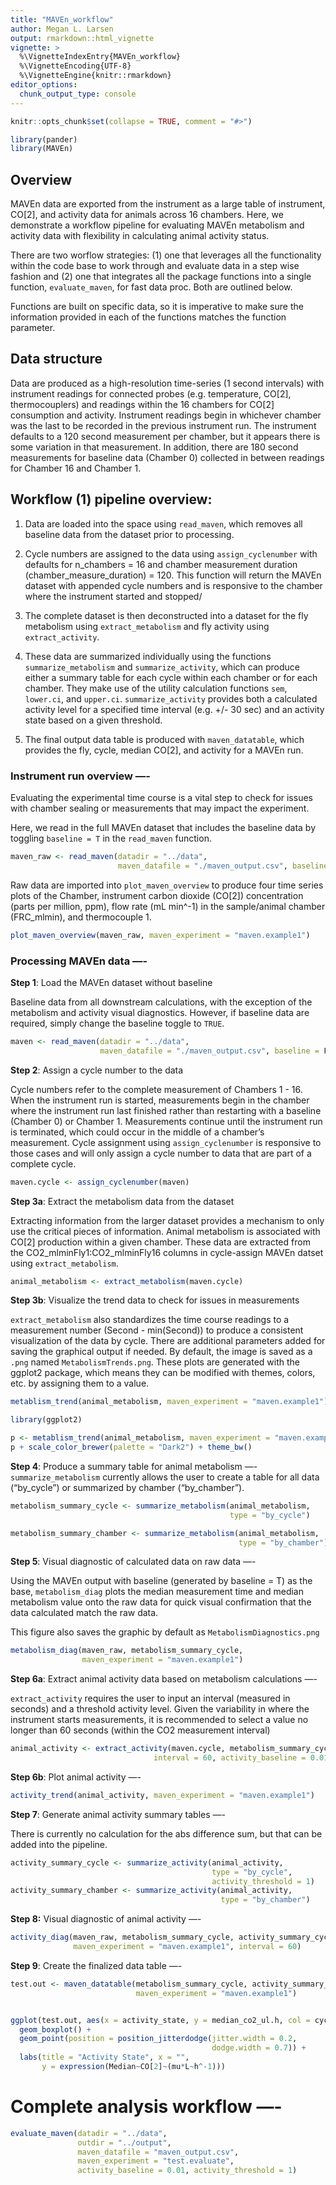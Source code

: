 ```yaml
---
title: "MAVEn_workflow"
author: Megan L. Larsen
output: rmarkdown::html_vignette
vignette: >
  %\VignetteIndexEntry{MAVEn_workflow}
  %\VignetteEncoding{UTF-8}
  %\VignetteEngine{knitr::rmarkdown}
editor_options: 
  chunk_output_type: console
---
```


```r
knitr::opts_chunk$set(collapse = TRUE, comment = "#>")

library(pander)
library(MAVEn)
```

## Overview

MAVEn data are exported from the instrument as a large table of instrument, CO[2], and activity data for animals across 16 chambers. Here, we demonstrate a workflow pipeline for evaluating MAVEn metabolism and activity data with flexibility in calculating animal activity status. 

There are two worflow strategies: (1) one that leverages all the functionality within the code base to work through and evaluate data in a step wise fashion and (2) one that integrates all the package functions into a single function, `evaluate_maven`, for fast data proc. Both are outlined below. 

Functions are built on specific data, so it is imperative to make sure the information provided in each of the functions matches the function parameter. 


## Data structure

Data are produced as a high-resolution time-series (1 second intervals) with instrument readings for connected probes (e.g. temperature, CO[2], thermocouplers) and readings within the 16 chambers for CO[2] consumption and activity. 
Instrument readings begin in whichever chamber was the last to be recorded in the previous instrument run. 
The instrument defaults to a 120 second measurement per chamber, but it appears there is some variation in that measurement. 
In addition, there are 180 second measurements for baseline data (Chamber 0) collected in between readings for Chamber 16 and Chamber 1. 


## Workflow (1) pipeline overview:
1. Data are loaded into the space using `read_maven`, which removes all baseline data from the dataset prior to processing.

2. Cycle numbers are assigned to the data using `assign_cyclenumber` with defaults for n_chambers = 16 and chamber measurement duration (chamber_measure_duration) = 120. This function will return the MAVEn dataset with appended cycle numbers and is responsive to the chamber where the instrument started and stopped/

3. The complete dataset is then deconstructed into a dataset for the fly metabolism using `extract_metabolism` and fly activity using `extract_activity`.

4. These data are summarized individually using the functions `summarize_metabolism` and `summarize_activity`, which can produce either a summary table for each cycle within each chamber or for each chamber. They make use of the utility calculation functions `sem`, `lower.ci`, and `upper.ci`. `summarize_activity` provides both a calculated activity level for a specified time interval (e.g. +/- 30 sec) and an activity state based on a given threshold. 

5. The final output data table is produced with `maven_datatable`, which provides the fly, cycle, median CO[2], and activity for a MAVEn run. 


### Instrument run overview ----

Evaluating the experimental time course is a vital step to check for issues with chamber sealing or measurements that may impact the experiment. 

Here, we read in the full MAVEn dataset that includes the baseline data by toggling `baseline = T` in the `read_maven` function. 

```r

maven_raw <- read_maven(datadir = "../data", 
                        maven_datafile = "./maven_output.csv", baseline = T)

```


Raw data are imported into `plot_maven_overview` to produce four time series plots of the Chamber, instrument carbon dioxide (CO[2]) concentration (parts per million, ppm), flow rate (mL min^-1) in the sample/animal chamber (FRC_mlmin), and thermocouple 1. 

```r

plot_maven_overview(maven_raw, maven_experiment = "maven.example1")

```


### Processing MAVEn data ----

**Step 1**: Load the MAVEn dataset without baseline  

Baseline data from all downstream calculations, with the exception of the metabolism and activity visual diagnostics. However, if baseline data are required, simply change the baseline toggle to `TRUE`.

```r

maven <- read_maven(datadir = "../data", 
                    maven_datafile = "./maven_output.csv", baseline = F)
```


**Step 2**: Assign a cycle number to the data  

Cycle numbers refer to the complete measurement of Chambers 1 - 16.
When the instrument run is started, measurements begin in the chamber where the instrument run last finished rather than restarting with a baseline (Chamber 0) or Chamber 1. Measurements continue until the instrument run is terminated, which could occur in the middle of a chamber's measurement.
Cycle assignment using `assign_cyclenumber` is responsive to those cases and will only assign a cycle number to data that are part of a complete cycle. 

```r

maven.cycle <- assign_cyclenumber(maven)

```


**Step 3a**: Extract the metabolism data from the dataset

Extracting information from the larger dataset provides a mechanism to only use the critical pieces of information.
Animal metabolism is associated with CO[2] production within a given chamber. 
These data are extracted from the CO2_mlminFly1:CO2_mlminFly16 columns in cycle-assign MAVEn datset using `extract_metabolism`. 

```r

animal_metabolism <- extract_metabolism(maven.cycle)

```

**Step 3b**: Visualize the trend data to check for issues in measurements 

`extract_metabolism` also standardizes the time course readings to a measurement number (Second - min(Second)) to produce a consistent visualization of the data by cycle.
There are additional parameters added for saving the graphical output if needed. By default, the image is saved as a `.png` named `MetabolismTrends.png`.
These plots are generated with the ggplot2 package, which means they can be modified with themes, colors, etc. by assigning them to a value. 

```r

metablism_trend(animal_metabolism, maven_experiment = "maven.example1")

```

```r

library(ggplot2)

p <- metablism_trend(animal_metabolism, maven_experiment = "maven.example1")
p + scale_color_brewer(palette = "Dark2") + theme_bw()

```


**Step 4**: Produce a summary table for animal metabolism ----
`summarize_metabolism` currently allows the user to create a table for all data ("by_cycle") or summarized by chamber ("by_chamber").


```r
metabolism_summary_cycle <- summarize_metabolism(animal_metabolism, 
                                                 type = "by_cycle")

metabolism_summary_chamber <- summarize_metabolism(animal_metabolism, 
                                                   type = "by_chamber")
```


**Step 5**: Visual diagnostic of calculated data on raw data ----

Using the MAVEn output with baseline (generated by baseline = T) as the base, `metabolism_diag` plots the median measurement time and median metabolism value onto the raw data for quick visual confirmation that the data calculated match the raw data.

This figure also saves the graphic by default as `MetabolismDiagnostics.png`

```r
metabolism_diag(maven_raw, metabolism_summary_cycle, 
                maven_experiment = "maven.example1")
```


**Step 6a**: Extract animal activity data based on metabolism calculations ----

`extract_activity` requires the user to input an interval (measured in seconds) and a threshold activity level. Given the variability in where the instrument starts measurements, it is recommended to select a value no longer than 60 seconds (within the CO2 measurement interval)

```r
animal_activity <- extract_activity(maven.cycle, metabolism_summary_cycle,
                                interval = 60, activity_baseline = 0.01)
```
 
**Step 6b**: Plot animal activity ----

```r
activity_trend(animal_activity, maven_experiment = "maven.example1")
```


**Step 7**: Generate animal activity summary tables ----

There is currently no calculation for the abs difference sum, but that can be added into the pipeline.
```r
activity_summary_cycle <- summarize_activity(animal_activity, 
                                             type = "by_cycle",
                                             activity_threshold = 1)
activity_summary_chamber <- summarize_activity(animal_activity, 
                                               type = "by_chamber")
```


**Step 8:** Visual diagnostic of animal activity ----
```r
activity_diag(maven_raw, metabolism_summary_cycle, activity_summary_cycle,
              maven_experiment = "maven.example1", interval = 60)
```


**Step 9**: Create the finalized data table ----

```r
test.out <- maven_datatable(metabolism_summary_cycle, activity_summary_cycle,
                            maven_experiment = "maven.example1")


ggplot(test.out, aes(x = activity_state, y = median_co2_ul.h, col = cycle)) +
  geom_boxplot() +
  geom_point(position = position_jitterdodge(jitter.width = 0.2, 
                                             dodge.width = 0.7)) +
  labs(title = "Activity State", x = "", 
       y = expression(Median~CO[2]~(mu*L~h^-1)))
```

# Complete analysis workflow ----

```r
evaluate_maven(datadir = "../data",
               outdir = "../output",
               maven_datafile = "maven_output.csv", 
               maven_experiment = "test.evaluate",
               activity_baseline = 0.01, activity_threshold = 1)
```

